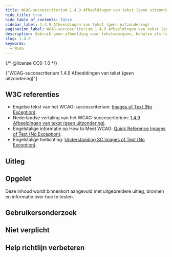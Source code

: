```yaml
---
title: WCAG-succescriterium 1.4.9 Afbeeldingen van tekst (geen uitzondering)
hide_title: true
hide_table_of_contents: false
sidebar_label: 1.4.9 Afbeeldingen van tekst (geen uitzondering)
pagination_label: WCAG-succescriterium 1.4.9 Afbeeldingen van tekst (geen uitzondering)
description: Gebruik geen afbeelding voor tekstweergave, behalve als het echt niet anders kan.
slug: 1.4.9
keywords:
  - WCAG
---
```


{/* @license CC0-1.0 */}


<WcagHeadingGroup level={1} conformanceLevel="Niveau AAA">
  {"WCAG-succescriterium 1.4.9 Afbeeldingen van tekst (geen uitzondering)"}
</WcagHeadingGroup>

## W3C referenties

- Engelse tekst van het WCAG-succescriterium: [<span lang="en">Images of Text (No Exception)</span>](https://www.w3.org/TR/WCAG22/#images-of-text-no-exception).
- Nederlandse vertaling van het WCAG-succescriterium: [1.4.9 Afbeeldingen van tekst (geen uitzondering)](https://www.w3.org/Translations/WCAG22-nl/#afbeeldingen-van-tekst-geen-uitzondering).
- Engelstalige informatie op <span lang="en">How to Meet WCAG</span>: [<span lang="en">Quick Reference Images of Text (No Exception)</span>](https://www.w3.org/WAI/WCAG22/quickref/#images-of-text-no-exception).
- Engelstalige toelichting: [<span lang="en">Understanding SC Images of Text (No Exception)</span>](https://www.w3.org/WAI/WCAG22/Understanding/images-of-text-no-exception.html).

## Uitleg

<Summary />

## Opgelet

Deze inhoud wordt binnenkort aangevuld met uitgebreidere uitleg, bronnen en informatie over hoe te testen.

## Gebruikersonderzoek

<CTAGebruikersonderzoek />

## Niet verplicht

<SpotlightSection>
  <Markdown omitH1 headinglevel={3}>
    <Disclaimer />
  </Markdown>
</SpotlightSection>

## Help richtlijn verbeteren

<Markdown omitH1 headinglevel={3}>
  <WCAGFooterInfo />
</Markdown>

